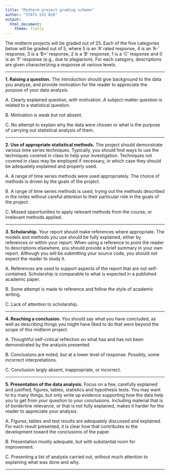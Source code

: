 ```yaml
---
title: "Midterm project grading scheme"
author: "STATS 531 W18"
output:
  html_document:
    theme: flatly
---
```


The midterm projects will be graded out of 25. Each of the five categories below will be graded out of 5, where 5 is an 'A' rated response, 4 is an 'A-' response, 3 is a 'B+' response, 2 is a 'B' response, 1 is a 'C' response and 0 is an 'F' response (e.g., due to plagiarism). For each category, descriptions are given characterizing a response at various levels. 


--------

**1. Raising a question.** The introduction should give background to the data you analyze, and provide motivation for the reader to appreciate the purpose of your data analysis.

A. Clearly explained question, with motivation. A subject-matter question is related to a statistical question.

B. Motivation is weak but not absent.

C. No attempt to explain why the data were chosen or what is the purpose of carrying out statistical analysis of them.

----------

**2. Use of appropriate statistical methods.** The project should demonstrate various time series techniques. Typically, you should find ways to use the techniques covered in class to help your investigation. Techniques not covered in class may be employed if necessary, in which case they should be adequately explained and properly used.

A. A range of time series methods were used appropriately. The choice of methods is driven by the goals of the project.

B. A range of time series methods is used, trying out the methods described in the notes without careful attention to their particular role in the goals of the project.

C. Missed opportunities to apply relevant methods from the course, or irrelevant methods applied.

----------

**3. Scholarship.**  Your report should make references where appropriate. The models and methods you use should be fully explained, either by references or within your report. When using a reference to point the reader to descriptions elsewhere, you should provide a brief summary in your own report. Although you will be submitting your source code, you should not expect the reader to study it.

A. References are used to support aspects of the report that are not self-contained. Scholarship is comparable to what is expected in a published academic paper. 

B. Some attempt is made to reference and follow the style of academic writing.

C. Lack of attention to scholarship.

----------

**4. Reaching a conclusion.** You should say what you have concluded, as well as describing things you might have liked to do that were beyond the scope of this midterm project.

A. Thoughtful self-critical reflection on what has and has not been demonstrated by the analysis presented.

B. Conclusions are noted, but at a lower level of response. Possibly, some incorrect interpretations.

C. Conclusion largly absent, inappropriate, or incorrect.

------------

**5. Presentation of the data analysis.** Focus on a few, carefully explained and justified, figures, tables, statistics and hypothesis tests. You may want to try many things, but only write up evidence supporting how the data help you to get from your question to your conclusions. Including material that is of borderline relevance, or that is not fully explained, makes it harder for the reader to appreciate your analysis.

A. Figures, tables and test results are adequately discussed and explained. For each result presented, it is clear how that contributes to the development toward the conclusions of the paper.

B. Presentation mostly adequate, but with substantial room for improvement.

C. Presenting a list of analysis carried out, without much attention to explaining what was done and why.

---------



